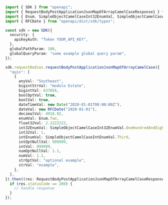 ```typescript showLineNumbers copy filename="Request Body Post Application Json Map Of Array Camel Case usage example"
import { SDK } from "openapi";
import { RequestBodyPostApplicationJsonMapOfArrayCamelCaseResponse1 } from "openapi/dist/sdk/models/operations";
import { Enum, SimpleObjectCamelCaseInt32EnumVal, SimpleObjectCamelCaseIntEnumVal } from "openapi/dist/sdk/models/shared";
import { RFCDate } from "openapi/dist/sdk/types";

const sdk = new SDK({
  security: {
    apiKeyAuth: "Token YOUR_API_KEY",
  },
  globalPathParam: 100,
  globalQueryParam: "some example global query param",
});

sdk.requestBodies.requestBodyPostApplicationJsonMapOfArrayCamelCase({
  "quis": [
    {
      anyVal: "Southeast",
      bigintStrVal: "modulo Estate",
      bigintVal: 637856,
      boolOptVal: true,
      boolVal: true,
      dateTimeVal: new Date("2020-01-01T00:00:00Z"),
      dateVal: new RFCDate("2020-01-01"),
      decimalVal: 4918.92,
      enumVal: Enum.Two,
      float32Val: 2.2222222,
      int32EnumVal: SimpleObjectCamelCaseInt32EnumVal.OneHundredAndEightyOne,
      int32Val: 1,
      intEnumVal: SimpleObjectCamelCaseIntEnumVal.Third,
      intOptNullVal: 999999,
      intVal: 999999,
      numOptNullVal: 1.1,
      numVal: 1.1,
      strOptVal: "optional example",
      strVal: "example",
    },
  ],
}).then((res: RequestBodyPostApplicationJsonMapOfArrayCamelCaseResponse1) => {
  if (res.statusCode == 200) {
    // handle response
  }
});
```
